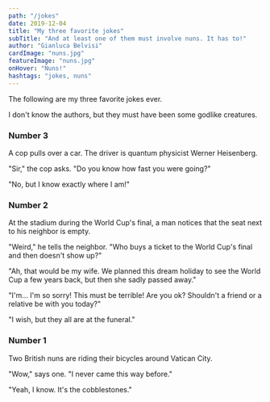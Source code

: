 ```yaml
---
path: "/jokes"
date: 2019-12-04
title: "My three favorite jokes"
subTitle: "And at least one of them must involve nuns. It has to!"
author: "Gianluca Belvisi"
cardImage: "nuns.jpg"
featureImage: "nuns.jpg"
onHover: "Nuns!"
hashtags: "jokes, nuns"
---
```

The following are my three favorite jokes ever.

I don't know the authors, but they must have been some godlike creatures.

### Number 3

A cop pulls over a car. The driver is quantum physicist Werner Heisenberg.

"Sir," the cop asks. "Do you know how fast you were going?"

"No, but I know exactly where I am!"

### Number 2

At the stadium during the World Cup's final, a man notices that the seat next to his neighbor is empty.

"Weird," he tells the neighbor. "Who buys a ticket to the World Cup's final and then doesn't show up?"

"Ah, that would be my wife. We planned this dream holiday to see the World Cup a few years back, but then she sadly passed away."

"I'm... I'm so sorry! This must be terrible! Are you ok? Shouldn't a friend or a relative be with you today?"

"I wish, but they all are at the funeral."

### Number 1

Two British nuns are riding their bicycles around Vatican City.

"Wow," says one. "I never came this way before."

"Yeah, I know. It's the cobblestones."